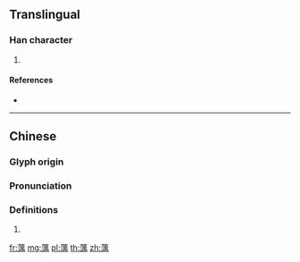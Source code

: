 {{character info/new}}
==Translingual==

===Han character===
{{Han char|rn=140|rad=艸|as=12|sn=18|four=55327|canj=TEWB}}

# {{defn|Han|sort=艸12}}

====References====
* {{Han ref|kx=1057.020|dkj=31921|dj=1520.020|hdz=53296.020|uh=8545|ud=34117|bh=EAF9|bd=60153}}

----

==Chinese==
{{zh-forms}}

===Glyph origin===
{{Han etym}}

===Pronunciation===
{{zh-pron
|m=ǒu
|c=ngau5
|mc=y
|oc=y
|cat=
}}

===Definitions===
{{zh-hanzi}}

# {{rfdef|zh}}

[[fr:蕅]]
[[mg:蕅]]
[[pl:蕅]]
[[th:蕅]]
[[zh:蕅]]
